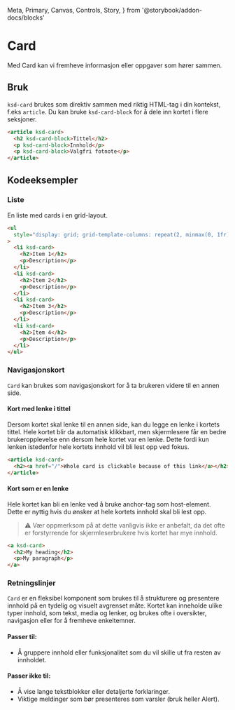   Meta,
  Primary,
  Canvas,
  Controls,
  Story,
} from '@storybook/addon-docs/blocks'


<Meta of={CardStories} />

# Card

Med Card kan vi fremheve informasjon eller oppgaver som hører sammen.

<Primary />
<Controls />

## Bruk

`ksd-card` brukes som direktiv sammen med riktig HTML-tag i din kontekst, f.eks `article`. Du kan bruke `ksd-card-block` for å dele inn kortet i flere seksjoner.

```html
<article ksd-card>
  <h2 ksd-card-block>Tittel</h2>
  <p ksd-card-block>Innhold</p>
  <p ksd-card-block>Valgfri fotnote</p>
</article>
```

## Kodeeksempler

### Liste

En liste med cards i en grid-layout.

```html
<ul
  style="display: grid; grid-template-columns: repeat(2, minmax(0, 1fr)); gap: 1rem;"
>
  <li ksd-card>
    <h2>Item 1</h2>
    <p>Description</p>
  </li>
  <li ksd-card>
    <h2>Item 2</h2>
    <p>Description</p>
  </li>
  <li ksd-card>
    <h2>Item 3</h2>
    <p>Description</p>
  </li>
  <li ksd-card>
    <h2>Item 4</h2>
    <p>Description</p>
  </li>
</ul>
```

### Navigasjonskort

`Card` kan brukes som navigasjonskort for å ta brukeren videre til en annen side.

#### Kort med lenke i tittel

Dersom kortet skal lenke til en annen side, kan du legge en lenke i kortets tittel. Hele kortet blir da automatisk klikkbart, men skjermlesere får en bedre brukeropplevelse enn dersom hele kortet var en lenke.
Dette fordi kun lenken istedenfor hele kortets innhold vil bli lest opp ved fokus.

```html
<article ksd-card>
  <h2><a href="/">Whole card is clickable because of this link</a></h2>
</article>
```

#### Kort som er en lenke

Hele kortet kan bli en lenke ved å bruke anchor-tag som host-element. Dette er nyttig hvis du ønsker at hele kortets innhold skal bli lest opp.

> ⚠ Vær oppmerksom på at dette vanligvis ikke er anbefalt, da det ofte er forstyrrende for skjermleserbrukere hvis kortet har mye innhold.

```html
<a ksd-card>
  <h2>My heading</h2>
  <p>My paragraph</p>
</a>
```

### Retningslinjer

`Card` er en fleksibel komponent som brukes til å strukturere og presentere innhold på en tydelig og visuelt avgrenset måte. Kortet kan inneholde ulike typer innhold, som tekst, media og lenker, og brukes ofte i oversikter, navigasjon eller for å fremheve enkeltemner.

#### Passer til:

- Å gruppere innhold eller funksjonalitet som du vil skille ut fra resten av innholdet.

#### Passer ikke til:

- Å vise lange tekstblokker eller detaljerte forklaringer.
- Viktige meldinger som bør presenteres som varsler (bruk heller Alert).
